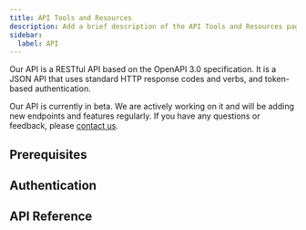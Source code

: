 ```yaml
---
title: API Tools and Resources
description: Add a brief description of the API Tools and Resources page here
sidebar:
  label: API
---
```


Our API is a RESTful API based on the OpenAPI 3.0 specification. It is a
JSON API that uses standard HTTP response codes and verbs, and token-based  authentication.

Our API is currently in beta. We are actively working on it and will be
adding new endpoints and features regularly. If you have any questions or
feedback, please [contact us](mailto:servicedesk@daytona.io).

## Prerequisites


## Authentication

## API Reference
<ApiLayout/>